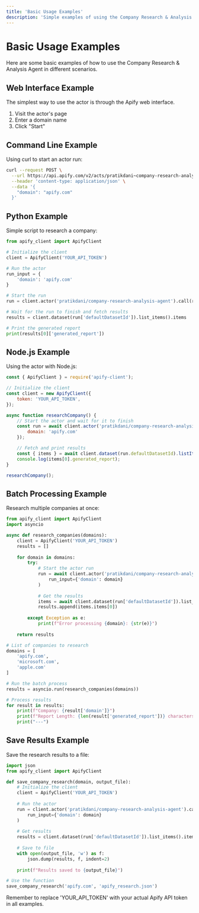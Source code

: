 ```yaml
---
title: 'Basic Usage Examples'
description: 'Simple examples of using the Company Research & Analysis Agent'
---
```


# Basic Usage Examples

Here are some basic examples of how to use the Company Research & Analysis Agent in different scenarios.

## Web Interface Example

The simplest way to use the actor is through the Apify web interface.

1. Visit the actor's page
2. Enter a domain name
3. Click "Start"


## Command Line Example

Using curl to start an actor run:

```bash
curl --request POST \
  --url https://api.apify.com/v2/acts/pratikdani~company-research-analysis-agent/runs?token=YOUR_API_TOKEN \
  --header 'content-type: application/json' \
  --data '{
    "domain": "apify.com"
  }'
```

## Python Example

Simple script to research a company:

```python
from apify_client import ApifyClient

# Initialize the client
client = ApifyClient('YOUR_API_TOKEN')

# Run the actor
run_input = {
    'domain': 'apify.com'
}

# Start the run
run = client.actor('pratikdani/company-research-analysis-agent').call(run_input=run_input)

# Wait for the run to finish and fetch results
results = client.dataset(run['defaultDatasetId']).list_items().items

# Print the generated report
print(results[0]['generated_report'])
```

## Node.js Example

Using the actor with Node.js:

```javascript
const { ApifyClient } = require('apify-client');

// Initialize the client
const client = new ApifyClient({
    token: 'YOUR_API_TOKEN',
});

async function researchCompany() {
    // Start the actor and wait for it to finish
    const run = await client.actor('pratikdani/company-research-analysis-agent').call({
        domain: 'apify.com'
    });

    // Fetch and print results
    const { items } = await client.dataset(run.defaultDatasetId).listItems();
    console.log(items[0].generated_report);
}

researchCompany();
```

## Batch Processing Example

Research multiple companies at once:

```python
from apify_client import ApifyClient
import asyncio

async def research_companies(domains):
    client = ApifyClient('YOUR_API_TOKEN')
    results = []
    
    for domain in domains:
        try:
            # Start the actor run
            run = await client.actor('pratikdani/company-research-analysis-agent').call(
                run_input={'domain': domain}
            )
            
            # Get the results
            items = await client.dataset(run['defaultDatasetId']).list_items()
            results.append(items.items[0])
            
        except Exception as e:
            print(f"Error processing {domain}: {str(e)}")
    
    return results

# List of companies to research
domains = [
    'apify.com',
    'microsoft.com',
    'apple.com'
]

# Run the batch process
results = asyncio.run(research_companies(domains))

# Process results
for result in results:
    print(f"Company: {result['domain']}")
    print(f"Report Length: {len(result['generated_report'])} characters")
    print("---")
```

## Save Results Example

Save the research results to a file:

```python
import json
from apify_client import ApifyClient

def save_company_research(domain, output_file):
    # Initialize the client
    client = ApifyClient('YOUR_API_TOKEN')
    
    # Run the actor
    run = client.actor('pratikdani/company-research-analysis-agent').call(
        run_input={'domain': domain}
    )
    
    # Get results
    results = client.dataset(run['defaultDatasetId']).list_items().items[0]
    
    # Save to file
    with open(output_file, 'w') as f:
        json.dump(results, f, indent=2)
        
    print(f"Results saved to {output_file}")

# Use the function
save_company_research('apify.com', 'apify_research.json')
```

<Note>
Remember to replace 'YOUR_API_TOKEN' with your actual Apify API token in all examples.
</Note>

